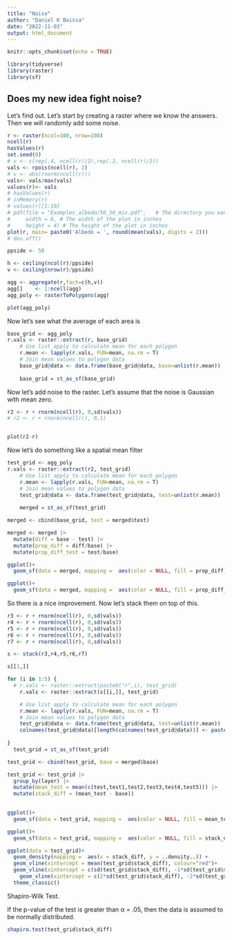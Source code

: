 ```yaml
---
title: "Noise"
author: "Daniel K Baissa"
date: "2022-11-03"
output: html_document
---
```


```r
knitr::opts_chunk$set(echo = TRUE)

library(tidyverse)
library(raster)
library(sf)
```

## Does my new idea fight noise?

Let's find out. Let's start by creating a raster where we know the answers. Then we will randomly add some noise.


```r
r <- raster(ncol=100, nrow=100)
ncell(r)
hasValues(r)
set.seed(0)
# v <- c(rep(.4, ncell(r)/2),rep(.2, ncell(r)/2))
vals <- rpois(ncell(r), 2)
# v <- abs(rnorm(ncell(r)))
vals<- vals/max(vals)  
values(r)<- vals
# hasValues(r)
# inMemory(r)
# values(r)[1:10]
# pdf(file = "Examples_albedo/50_50_mix.pdf",   # The directory you want to save the file in
#     width = 6, # The width of the plot in inches
#     height = 4) # The height of the plot in inches
plot(r, main= paste0('Albedo = ', round(mean(vals), digits = 2)))
# dev.off()
```
```r
ppside <- 50

h <- ceiling(ncol(r)/ppside)
v <- ceiling(nrow(r)/ppside)

agg <- aggregate(r,fact=c(h,v))
agg[]    <- 1:ncell(agg)
agg_poly <- rasterToPolygons(agg)

plot(agg_poly)
```

Now let's see what the average of each area is

```r
base_grid <- agg_poly
r.vals <- raster::extract(r, base_grid)
    # Use list apply to calculate mean for each polygon
    r.mean <- lapply(r.vals, FUN=mean, na.rm = T)
    # Join mean values to polygon data
    base_grid@data <- data.frame(base_grid@data, base=unlist(r.mean))
    
    base_grid = st_as_sf(base_grid)     

```

Now let's add noise to the raster. Let's assume that the noise is Gaussian with mean zero.

```r

r2 <- r + rnorm(ncell(r), 0,sd(vals))
# r2 <- r + rnorm(ncell(r), 0,1)


plot(r2-r)

```

Now let's do something like a spatial mean filter

```r
test_grid <- agg_poly
r.vals <- raster::extract(r2, test_grid)
    # Use list apply to calculate mean for each polygon
    r.mean <- lapply(r.vals, FUN=mean, na.rm = T)
    # Join mean values to polygon data
    test_grid@data <- data.frame(test_grid@data, test=unlist(r.mean))
    
    merged = st_as_sf(test_grid)     

```

```r
merged <- cbind(base_grid, test = merged$test)
```

```r
merged <- merged |> 
  mutate(diff = base - test) |> 
  mutate(prop_diff = diff/base) |> 
  mutate(prop_diff_test = test/base)
```

```r
ggplot()+
  geom_sf(data = merged, mapping =  aes(color = NULL, fill = prop_diff))

ggplot()+
  geom_sf(data = merged, mapping =  aes(color = NULL, fill = prop_diff_test))
```

So there is a nice improvement. Now let's stack them on top of this.

```r
r3 <- r + rnorm(ncell(r), 0,sd(vals))
r4 <- r + rnorm(ncell(r), 0,sd(vals))
r5 <- r + rnorm(ncell(r), 0,sd(vals))
r6 <- r + rnorm(ncell(r), 0,sd(vals))
r7 <- r + rnorm(ncell(r), 0,sd(vals))

s <- stack(r3,r4,r5,r6,r7)

s[[1,]]
```

```r
for (i in 1:5) {
  # r.vals <- raster::extract(paste0("r",i), test_grid)
    r.vals <- raster::extract(s[[i,]], test_grid)

    # Use list apply to calculate mean for each polygon
    r.mean <- lapply(r.vals, FUN=mean, na.rm = T)
    # Join mean values to polygon data
    test_grid@data <- data.frame(test_grid@data, test=unlist(r.mean))
    colnames(test_grid@data)[length(colnames(test_grid@data))] <- paste0("test", i)
    
}
  test_grid = st_as_sf(test_grid)   
```


```r
test_grid <- cbind(test_grid, base = merged$base)

test_grid <- test_grid |> 
  group_by(layer) |> 
  mutate(mean_test = mean(c(test,test1,test2,test3,test4,test5))) |> 
  mutate(stack_diff = (mean_test - base))
         

```


```r
ggplot()+
  geom_sf(data = test_grid, mapping =  aes(color = NULL, fill = mean_test))

ggplot()+
  geom_sf(data = test_grid, mapping =  aes(color = NULL, fill = stack_diff))
```

```r
ggplot(data = test_grid)+
  geom_density(mapping =  aes(x = stack_diff, y = ..density..)) +
  geom_vline(xintercept = mean(test_grid$stack_diff), colour="red")+
  geom_vline(xintercept = c(sd(test_grid$stack_diff), -1*sd(test_grid$stack_diff)), colour="red", linetype = "longdash")+
    geom_vline(xintercept = c(2*sd(test_grid$stack_diff), -2*sd(test_grid$stack_diff)), colour="green", linetype = "longdash")+
  theme_classic()

```

Shapiro-Wilk Test.

If the p-value of the test is greater than α = .05, then the data is assumed to be normally distributed.


```r
shapiro.test(test_grid$stack_diff)
```


